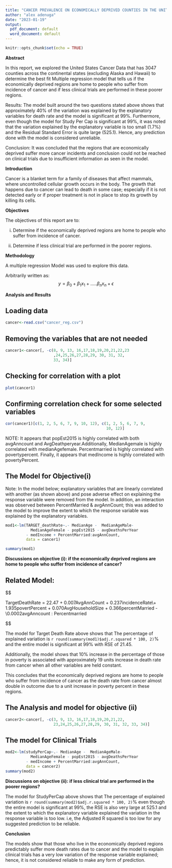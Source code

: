 ```yaml
---
title: "CANCER PREVALENCE ON ECONOMICALLY DEPRIVED COUNTIES IN THE UNITED STATES"
author: "alex adenuga"
date: "2023-01-19"
output:
  pdf_document: default
  word_document: default
---
```


```r
knitr::opts_chunk$set(echo = TRUE)
```




**Abstract**

In this report, we explored the United States Cancer Data that has 3047 counties across the continental states (excluding Alaska and Hawaii) to determine the best fit Multiple regression model that tells us if the economically deprived regions are home to people who suffer from incidence of cancer and if less clinical trials are performed in these poorer regions.   

Results: The model built around the two questions stated above shows that approximately 40% of the variation was explained by the explanatory variables for death rate and the model is significant at 99%. Furthermore, even though the model for Study Per Cap is significant at 99%, it was noted that the variation explained by the explanatory variable is too small (1.7%) and the  Residual Standard Error is quite large (525.1). Hence, any prediction done with the model is considered unreliable. 

Conclusion: It was concluded that the regions that are economically deprived suffer more cancer incidents and conclusion could not be reached on clinical trials due to insufficient information as seen in the model.


**Introduction**

Cancer is a blanket term for a family of diseases that affect mammals, where uncontrolled cellular growth occurs in the body. The growth that happens due to cancer can lead to death in some case; especially if it is not detected early or if proper treatment is not in place to stop its growth by killing its cells.

**Objectives**

The objectives of this report are to:

(i) Determine if the economically deprived regions are home to people who suffer from incidence of cancer.

(ii) Determine if less clinical trial are performed in the poorer regions.


**Methodology**

A multiple regression Model was used to explore this data. 

Arbitrarily written as:
$$
y = \beta_{0} + \beta_1 x_{1} +.....\beta_n x_{n} + \epsilon
$$

**Analysis and Results**


## Loading data
```r
cancer<-read.csv("cancer_reg.csv")

```

## Removing the variables that are not needed
```r
cancer1<-cancer[, -c(8, 9, 13, 16,17,18,19,20,21,22,23
                     ,24,25,26,27,28,29, 30, 31, 32, 
                     33, 34)]

```


## Checking for correlation with a plot
```r

plot(cancer1)

```


## Confirming correlation check for some selected variables 

```r


cor(cancer1)[c(1, 2, 5, 6, 7, 9, 10, 12), c(1, 2, 5, 6, 7, 9,
                                            10, 12)]

```

NOTE: It appears that popEst2015 is highly correlated with both avgAnncount and AvgDeathperyear.Additionally, MedianAgemale is highly correlated with medianAgefemale. Percentmarried is highly correlated with povertypercent. Finally, it appears that medIncome is highly correlated with povertyPercent.    



## The Model for Objective(i)

Note: In the model below; explanatory variables that are linearly correlated with another (as shown above) and pose adverse effect on explaining the response variable were removed from the model. In addition, an interaction was observed between PercentMarried & avgAnnCount; this was added to the model to improve the extent to which the response variable was explained by the explanatory variables.    

```r


mod1<-lm(TARGET_deathRate~.- MedianAge -  MedianAgeMale-
           MedianAgeFemale - popEst2015 - avgDeathsPerYear 
         - medIncome + PercentMarried:avgAnnCount, 
         data = cancer1)

summary(mod1)
```


**Discussions on objective (i): if the economically deprived regions are home to people who suffer from incidence of cancer?**
 
## Related Model: 

$$

TargetDeathRate = 22.47 + 0.007AvgAnnCount + 
0.237incidenceRate\\+ 1.935povertPercent + 
0.070AvgHouseholdSize  + 0.366percentMarried 
- \\0.0002avgAnncount : Percentmarried
          
$$

The model for Target Death Rate above shows that The percentage of explained variation  is `r round(summary(mod1)$adj.r.squared * 100, 2)`% and the entire model is significant at 99% with RSE of 21.45.

Additionally, the model shows that 10% increase in the percentage of those in poverty is associated with approximately 19 units increase in death rate from cancer when all other variables are held constant.

This concludes that the economically deprived regions are home to people who suffer from incidence of cancer as the death rate from cancer almost double in outcome due to a unit increase in poverty percent in these regions. 

## The Analysis and model for objective (ii) 

```r
cancer2<-cancer[, -c(3, 9, 13, 16,17,18,19,20,21,22,
                     23,24,25,26,27,28,29, 30, 31, 32, 33, 34)]

```



## The model for Clinical Trials
```r
mod2<-lm(studyPerCap~.- MedianAge -  MedianAgeMale-
           MedianAgeFemale - popEst2015 - avgDeathsPerYear 
         - medIncome + PercentMarried:avgAnnCount, 
         data = cancer2)
summary(mod2)
```

**Discussions on objective (ii): if less clinical trial are performed in the poorer regions?**

The model for StudyPerCap  above shows that The percentage of explained variation  is `r round(summary(mod2)$adj.r.squared * 100, 2)`% even though the entire model is significant at 99%, the  RSE is also very large at 525.1 and the extent to which the explanatory variable explained the variation in the response variable is too low. i.e, the Adjusted R squared is too low for any suggested prediction to be reliable.




**Conclusion**

The models show that those who live in the economically deprived regions predictably suffer more death rates due to cancer and the  model to explain clinical trials has a very low variation of the response variable explained; hence, it is not considered reliable to make any form of prediction.





